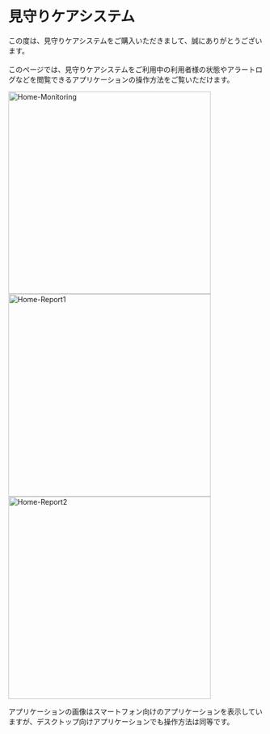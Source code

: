 # 見守りケアシステム

この度は、見守りケアシステムをご購入いただきまして、誠にありがとうございます。<br></br>
このページでは、見守りケアシステムをご利用中の利用者様の状態やアラートログなどを閲覧できるアプリケーションの操作方法をご覧いただけます。

<Image src="/assets/home/home-monitoring-light.png" alt="Home-Monitoring" height="400" />
<Image src="/assets/home/home-report-light1.png" alt="Home-Report1" height="400" />
<Image src="/assets/home/home-report-light2.png" alt="Home-Report2" height="400" />

<Info>アプリケーションの画像はスマートフォン向けのアプリケーションを表示していますが、デスクトップ向けアプリケーションでも操作方法は同等です。</Info>
